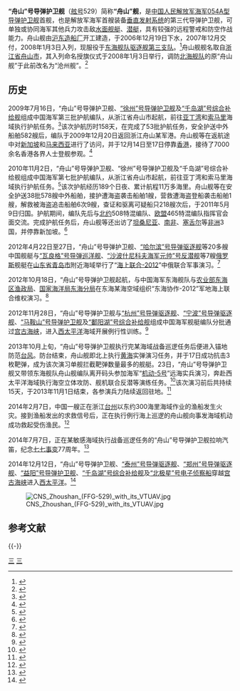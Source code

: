{{军舰模板
|名称= 舟山舰  [[File:Naval_Ensign_of_the_People's_Republic_of_China.svg|30px]]
|图片=[[file:CNS_Zhoushan_(FFG-529).jpg|300px]]
|照片说明=出航参加“机动-5号”演习的“舟山”号导弹护卫舰<ref name="modjs">{{cite web|title=中国海軍艦艇の動向について|publisher=統合幕僚監部|url=http://www.mod.go.jp/js/Press/press2012/press_pdf/p20120515.pdf|date=2012-05-15|language=ja|access-date=2014-09-21|archive-date=2021-08-31|archive-url=https://web.archive.org/web/20210831193726/http://www.mod.go.jp/js/Press/press2012/press_pdf/p20120515.pdf|dead-url=no}}</ref>
|舰名来源= [[浙江省|浙江省]][[马鞍山市|马鞍山市]]
|拥有国= [[中华人民共和国|中华人民共和国]]
|制造= [[沪东造船厂|沪东造船厂]]
|型号= [[054A型导弹护卫舰|054A型导弹护卫舰]]
|动工= 
|下水= 2006年12月19日
|服役= 2008年1月3日
|状态= 在役
|荣誉=
|正常= 3600吨
|满载= 4000吨
|全长= 134米
|全宽= 16米
|吃水= 5米
|动力方式= {{link-en|柴-柴联合|Combined diesel and diesel}}（CODAD）
|发动机= [[16PA6V-280STC柴油机|16PA6V-280STC]][[柴油机|柴油机]]×4
|极速= 不低于27节
|续航= 4000海里（18节）
|成员= 不多于180人
|舰载机= [[卡-28|卡-28]]×1或[[直-9#直-9C|直-9C]]×1
|搜索系统=H/SJD-9型舰壳主/被动声纳<br>H/LJQ-366型超视距对海搜索雷达<br>H/LJP-349A型火控雷达<br>H/LJQ-382型三坐标对空搜索雷达<br>H/LJQ-364型对海/低空搜索雷达<br>H/SJG-206型被动拖曳线列阵声纳
|武器系统= 4联装[[鹰击-83J|YJ-83J]][[反舰导弹|反舰导弹]]×2<br>8单元[[HHQ-16|HHQ-16]][[垂直发射系统|垂直发射系统]]×4<br>[[H/PJ-26型单管76毫米隐身舰炮|H/PJ-26型单管76毫米隐身舰炮]]<br>[[H/PJ-12型7管30毫米舰炮|H/PJ-12型7管30毫米舰炮]]×2<br>003A型6管火箭深弹发射装置×2<br>3联装7424型324mm鱼雷发射器×2
|电战系统= H/RJZ-726型电子对抗系统<br>18联装H/RJZ-726-4型干扰发射装置×2
|其它=
}}
'''“舟山”号导弹护卫舰'''（[[舷号|舷号]]529）简称'''“舟山”舰'''，是[[中国人民解放军海军|中国人民解放军海军]][[054A型导弹护卫舰|054A型导弹护卫舰]]首舰，也是解放军海军首艘装备[[垂直发射系统|垂直发射系统]]的第三代导弹护卫舰，可单独或协同海军其他兵力攻击敌[[水面舰艇|水面舰艇]]、[[潜艇|潜艇]]，具有较强的远程警戒和防空作战能力。舟山舰由[[沪东造船厂|沪东造船厂]]开工建造，于2006年12月19日下水，2007年12月交付，2008年1月3日入列，现服役于[[东海舰队|东海舰队]][[驱逐舰第三支队|驱逐舰第三支队]]。<ref>{{cite web|url=http://zjnews.zjol.com.cn/05zjnews/system/2012/12/26/019044757.shtml|title=海军亚丁湾护航四周年纪念日 舟山舰披露相关细节|publisher=浙江在线|date=2012-12-26|access-date=2014-08-16|archive-date=2014-10-06|archive-url=https://web.archive.org/web/20141006103358/http://zjnews.zjol.com.cn/05zjnews/system/2012/12/26/019044757.shtml|dead-url=no}}</ref>舟山舰舰名取自[[浙江省|浙江省]][[舟山市|舟山市]]，其入列命名授旗仪式于2008年1月3日举行，调防[[北海舰队|北海舰队]]的原“舟山舰”于此前改名为“沧州舰”。<ref>{{cite web|url=http://www.zhoushan.cn/newscenter/zsxw/200801/t20080104_302329.htm|title=新“舟山舰” 昨入列命名|publisher=舟山网|date=2008-01-04|access-date=2014-08-16|archive-date=2018-09-30|archive-url=https://web.archive.org/web/20180930023722/http://www.zhoushan.cn/newscenter/zsxw/200801/t20080104_302329.htm|dead-url=no}}</ref>

== 历史 ==
2009年7月16日，“舟山”号导弹护卫舰、[[“徐州”号导弹护卫舰|“徐州”号导弹护卫舰]]及[[“千岛湖”号综合补给舰|“千岛湖”号综合补给舰]]组成中国海军第三批护航编队，从浙江省舟山市起航，前往[[亚丁湾|亚丁湾]]和[[索马里|索马里]]海域执行护航任务。<ref>{{cite web|url=http://news.xinhuanet.com/mil/2009-07/16/content_11719283.htm|title=中国海军第三批护航编队起航|publisher=新华网|date=2009-07-16|access-date=2014-08-16|archive-date=2009-07-19|archive-url=https://web.archive.org/web/20090719123645/http://news.xinhuanet.com/mil/2009-07/16/content_11719283.htm|dead-url=no}}</ref>该次护航历时158天，在完成了53批护航任务，安全护送中外船舶582艘后，编队于2009年12月20日返回浙江舟山某军港。舟山舰等在返航途中对[[新加坡|新加坡]]和[[马来西亚|马来西亚]]进行了访问，并于12月14日至17日停靠[[香港|香港]]，接待了7000余名香港各界人士登舰参观。<ref>{{cite web|url=http://news.xinhuanet.com/photo/2009-12/21/content_12680426.htm|title=海军第三批护航编队载誉而归|publisher=新华网|date=2009-12-21|access-date=2014-08-16|archive-date=2010-02-11|archive-url=https://web.archive.org/web/20100211202610/http://news.xinhuanet.com/photo/2009-12/21/content_12680426.htm|dead-url=no}}</ref>

2010年11月2日，“舟山”号导弹护卫舰、“徐州”号导弹护卫舰及“千岛湖”号综合补给舰组成中国海军第七批护航编队，从浙江省舟山市起航，前往亚丁湾和索马里海域执行护航任务。<ref>{{cite web|url=http://www.mod.gov.cn/photo/2010-11/02/content_4205103.htm|title=新中国海军第七批护航编队起航|publisher=中华人民共和国国防部网|date=2010-11-02|access-date=2014-08-16|archive-date=2018-10-07|archive-url=https://web.archive.org/web/20181007011853/http://www.mod.gov.cn/photo/2010-11/02/content_4205103.htm|dead-url=yes}}</ref>该次护航经历189个日夜、累计航程11万多海里。舟山舰等在安全护送38批578艘中外船舶，接护遭海盗袭击船舶1艘，营救遭海盗登船袭击船舶1艘，解救被海盗追击船舶6次9艘，查证和驱离可疑船只218艘次后，于2011年5月9日归国。护航期间，编队先后与[[北约|北约]]508特混编队、[[欧盟|欧盟]]465特混编队指挥官会面交流。完成护航任务后，舟山舰等还出访了[[坦桑尼亚|坦桑尼亚]]、[[南非|南非]]、[[塞舌尔|塞舌尔]]等[[非洲|非洲]]3国，并停靠新加坡。<ref>{{cite web|url=http://news.xinhuanet.com/mil/2011-05/09/c_121395753.htm|title=中国海军第七批护航编队归国|publisher=新华网|date=2011-05-09|access-date=2014-08-16|archive-date=2014-08-19|archive-url=https://web.archive.org/web/20140819095333/http://news.xinhuanet.com/mil/2011-05/09/c_121395753.htm|dead-url=no}}</ref>

2012年4月22日至27日，“舟山”号导弹护卫舰、[[“哈尔滨”号导弹驱逐舰|“哈尔滨”号导弹驱逐舰]]等20多艘中国舰艇与[[“瓦良格”号导弹巡洋舰|“瓦良格”号导弹巡洋舰]]、[[“沙波什尼科夫海军元帅”号反潜舰|“沙波什尼科夫海军元帅”号反潜舰]]等7艘[[俄罗斯|俄罗斯]]舰艇在[[山东省|山东省]][[青岛市|青岛市]]附近海域举行了“[[海上联合-2012|海上联合-2012]]”中俄联合军事演习。<ref>{{cite web|url=http://www.mod.gov.cn/reports/201204/zejy/2012-04/27/content_4362431.htm|title=“海上联合-2012”中俄联合军演在青岛海域举行|publisher=中华人民共和国国防部网|date=2012-04-27|access-date=2014-08-18|archive-date=2018-10-07|archive-url=https://web.archive.org/web/20181007012133/http://www.mod.gov.cn/reports/201204/zejy/2012-04/27/content_4362431.htm|dead-url=yes}}</ref>

2012年10月18日，“舟山”号导弹护卫舰起航，与中国海军东海舰队与[[农业部东海区渔政局|农业部东海区渔政局]]、[[国家海洋局东海分局|国家海洋局东海分局]]在东海某海空域组织“东海协作-2012”军地海上联合维权演习。<ref>{{cite web|url=http://202.84.17.54/content/20121019/Articel01001BB.htm|title=“舟山”舰起航|publisher=新华每日电讯|date=2012-10-19|access-date=2014-08-18|archive-date=2013-03-12|archive-url=https://web.archive.org/web/20130312210028/http://202.84.17.54/content/20121019/Articel01001BB.htm|dead-url=yes}}</ref>

2012年11月28日，“舟山”号导弹护卫舰与[[“杭州”号导弹驱逐舰|“杭州”号导弹驱逐舰]]、[[“宁波”号导弹驱逐舰|“宁波”号导弹驱逐舰]]、[[“马鞍山”号导弹护卫舰|“马鞍山”号导弹护卫舰]]及[[“鄱阳湖”号综合补给舰|“鄱阳湖”号综合补给舰]]组成中国海军舰艇编队分批通过[[宫古海峡|宫古海峡]]，进入[[西太平洋|西太平洋]]海域开展例行性训练。<ref>{{cite web|url=http://news.xinhuanet.com/mrdx/2012-11/29/c_132006637.htm|title=我海军舰艇编队分批通过宫古海峡进入西太平洋训练|publisher=新华网|date=2012-11-29|deadurl=yes|archiveurl=https://web.archive.org/web/20140819134040/http://news.xinhuanet.com/mrdx/2012-11/29/c_132006637.htm|archivedate=2014-08-19}}</ref>

2013年10月上旬，“舟山”号导弹护卫舰执行完某海域战备巡逻任务后便进入锚地防范[[台风|台风]]。防台结束，舟山舰即北上执行[[黄海|黄海]]实弹演习任务，并于17日成功抗击3枚靶弹，成为该次演习单舰拦截靶弹数量最多的舰艇。23日，“舟山”号导弹护卫舰又带领东海舰队舟山舰编队离开码头参加海军“[[机动-5号|机动-5号]]”远海实兵演习，奔赴西太平洋海域执行海空立体攻防、舰机联合反潜等演练任务。<ref>{{cite web|url=http://www.chinanews.com/mil/2013/10-24/5417442.shtml|title=舟山舰出航参加“机动-5号”演习 20天4换任务|publisher=中新网|date=2013-10-24|access-date=2014-08-17|archive-date=2019-11-01|archive-url=https://web.archive.org/web/20191101101301/http://www.chinanews.com/mil/2013/10-24/5417442.shtml|dead-url=no}}</ref>该次演习前后共持续15天，于2013年11月1日结束，各参演兵力陆续返回驻地。<ref>{{cite web|url=http://news.xinhuanet.com/2013-11/01/c_117973459.htm|title=海军“机动－5号”实兵演习落下帷幕|publisher=新华网|date=2013-11-01|access-date=2014-08-17|archive-date=2014-08-19|archive-url=https://web.archive.org/web/20140819093732/http://news.xinhuanet.com/2013-11/01/c_117973459.htm|dead-url=no}}</ref>

2014年2月7日，中国一艘正在浙江[[台州|台州]]以东约300海里海域作业的渔船发生火灾。接到渔船发出的求救信号后，正在执行例行海上巡逻的舟山舰向事发海域机动成功救起受伤渔民。<ref>{{cite web|url=http://www.chinanews.com/mil/2014/02-08/5811703.shtml|title=中国渔船在东海失火 海军舟山舰成功救援受伤渔民|publisher=新华网|date=2014-02-08|access-date=2014-08-17|archive-date=2020-08-01|archive-url=https://web.archive.org/web/20200801185600/http://www.chinanews.com/mil/2014/02-08/5811703.shtml|dead-url=no}}</ref>

2014年7月7日，正在某敏感海域执行战备巡逻任务的“舟山”号导弹护卫舰拉响汽笛，纪念[[七七事变|七七事变]]77周年。<ref>{{cite web|url=http://www.chinanews.com/mil/2014/07-07/6359460.shtml|title=海军舟山舰巡逻拉响战斗警报纪念七七事变77周年|publisher=新华网|date=2014-07-07|access-date=2014-08-17|archive-date=2020-08-07|archive-url=https://web.archive.org/web/20200807183435/http://www.chinanews.com/mil/2014/07-07/6359460.shtml|dead-url=no}}</ref>

2014年12月12日，“舟山”号导弹护卫舰、[[泰州号导弹驱逐舰|“泰州”号导弹驱逐舰]]、[[郑州号导弹驱逐舰|“郑州”号导弹驱逐舰]]、[[益阳号导弹护卫舰|“益阳”号导弹护卫舰]]、[[千岛湖号综合补给舰|“千岛湖”号综合补给舰]]及[[北极星号电子侦察船|“北极星”号电子侦察船]]穿越[[宫古海峡|宫古海峡]]进入[[西太平洋|西太平洋]]。<ref>{{cite web |url=http://military.people.com.cn/n/2014/1214/c172467-26203247.html |title=中国海军舰队再次穿过宫古海峡 战机1周4次往返 |publisher=人民网 |date=2014-12-14 |access-date=2015-01-06 |archive-date=2016-03-04 |archive-url=https://web.archive.org/web/20160304090058/http://military.people.com.cn/n/2014/1214/c172467-26203247.html |dead-url=no }}</ref>

[[File:CNS_Zhoushan_(FFG-529)_with_its_VTUAV.jpg|thumb]]

== 参考文献 ==
{{reflist}}

{{-}}
{{驱逐舰第三支队}}
{{054A型导弹护卫舰}}

[[Category:054A型导弹护卫舰|三]]
[[Category:2006年下水|三]]